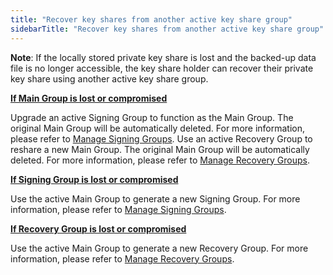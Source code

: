 ```yaml
---
title: "Recover key shares from another active key share group"
sidebarTitle: "Recover key shares from another active key share group"
---
```


**Note**: If the locally stored private key share is lost and the backed-up data file is no longer accessible, the key share holder can recover their private key share using another active key share group.

<u>**If Main Group is lost or compromised**</u>

Upgrade an active Signing Group to function as the Main Group. The original Main Group will be automatically deleted. For more information, please refer to [Manage Signing Groups](/cobo-portal/wallets/mpc-wallet/organization-controlled-wallet/manage-key-share-groups#manage-signing-groups).
Use an active Recovery Group to reshare a new Main Group. The original Main Group will be automatically deleted. For more information, please refer to [Manage Recovery Groups](/cobo-portal/wallets/mpc-wallet/organization-controlled-wallet/manage-key-share-groups#manage-recovery-groups).

<u>**If Signing Group is lost or compromised**</u>

Use the active Main Group to generate a new Signing Group. For more information, please refer to [Manage Signing Groups](/cobo-portal/wallets/mpc-wallet/organization-controlled-wallet/manage-key-share-groups#manage-signing-groups).

<u>**If Recovery Group is lost or compromised**</u>

Use the active Main Group to generate a new Recovery Group. For more information, please refer to [Manage Recovery Groups](/cobo-portal/wallets/mpc-wallet/organization-controlled-wallet/manage-key-share-groups#manage-recovery-groups).